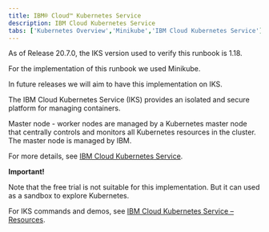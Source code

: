 ```yaml
---
title: IBM® Cloud™ Kubernetes Service
description: IBM Cloud Kubernetes Service
tabs: ['Kubernetes Overview','Minikube','IBM Cloud Kubernetes Service']
---
```

<InlineNotification>

As of Release 20.7.0, the IKS version used to verify this runbook is 1.18.

</InlineNotification>

For the implementation of this runbook we used Minikube.

In future releases we will aim to have this implementation on IKS.

The IBM Cloud Kubernetes Service (IKS) provides an isolated and secure platform for managing containers.

Master node - worker nodes are managed by a Kubernetes master node that centrally controls and monitors all Kubernetes resources in the cluster. The master node is managed by IBM.

For more details, see [IBM Cloud Kubernetes Service](https://www.ibm.com/cloud/container-service/).

<InlineNotification kind="warning">

**Important!**

Note that the free trial is not suitable for this implementation. But it can used as a sandbox to explore Kubernetes.

</InlineNotification>

For IKS commands and demos, see [IBM Cloud Kubernetes Service – Resources](https://www.ibm.com/cloud/learn/kubernetes).
